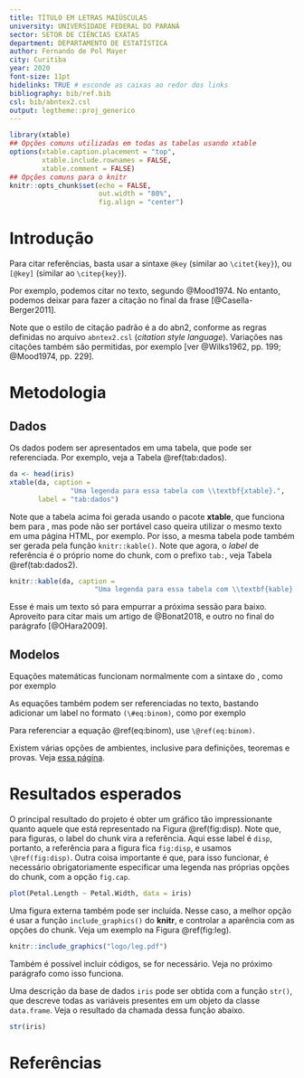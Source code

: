 ```yaml
---
title: TÍTULO EM LETRAS MAIÚSCULAS
university: UNIVERSIDADE FEDERAL DO PARANÁ
sector: SETOR DE CIÊNCIAS EXATAS
department: DEPARTAMENTO DE ESTATÍSTICA
author: Fernando de Pol Mayer
city: Curitiba
year: 2020
font-size: 11pt
hidelinks: TRUE # esconde as caixas ao redor dos links
bibliography: bib/ref.bib
csl: bib/abntex2.csl
output: legtheme::proj_generico
---
```


```r
library(xtable)
## Opções comuns utilizadas em todas as tabelas usando xtable
options(xtable.caption.placement = "top",
        xtable.include.rownames = FALSE,
        xtable.comment = FALSE)
## Opções comuns para o knitr
knitr::opts_chunk$set(echo = FALSE,
                      out.width = "80%",
                      fig.align = "center")
```

# Introdução

Para citar referências, basta usar a sintaxe `@key` (similar ao
`\citet{key}`), ou `[@key]` (similar ao `\citep{key}`).

Por exemplo, podemos citar no texto, segundo @Mood1974. No entanto,
podemos deixar para fazer a citação no final da frase
[@Casella-Berger2011].

Note que o estilo de citação padrão é a do abn\TeX2, conforme as
regras definidas no arquivo `abntex2.csl` (*citation style language*).
Variações nas citações também são permitidas, por exemplo [ver
@Wilks1962, pp. 199; @Mood1974, pp. 229].

# Metodologia

## Dados

Os dados podem ser apresentados em uma tabela, que pode ser
referenciada. Por exemplo, veja a Tabela \@ref(tab:dados).


```r
da <- head(iris)
xtable(da, caption =
               "Uma legenda para essa tabela com \\textbf{xtable}.",
       label = "tab:dados")
```

Note que a tabela acima foi gerada usando o pacote **xtable**, que
funciona bem para \LaTeX{}, mas pode não ser portável caso queira
utilizar o mesmo texto em uma página HTML, por exemplo. Por isso, a
mesma tabela pode também ser gerada pela função `knitr::kable()`. Note
que agora, o *label* de referência é o próprio nome do chunk, com o
prefixo `tab:`, veja Tabela \@ref(tab:dados2).

```r
knitr::kable(da, caption =
                     "Uma legenda para essa tabela com \\textbf{kable}.")
```

Esse é mais um texto só para empurrar a próxima sessão para baixo.
Aproveito para citar mais um artigo de @Bonat2018, e outro no final do
parágrafo [@OHara2009].

## Modelos

Equações matemáticas funcionam normalmente com a sintaxe do \LaTeX{},
como por exemplo

\begin{equation*}
P(X = x) = \frac{e^{-\lambda} \lambda^x}{x!},
  \quad x = 0, 1, 2, \ldots .
\end{equation*}

As equações também podem ser referenciadas no texto, bastando adicionar
um label no formato `(\#eq:binom)`, como por exemplo

\begin{equation}
  f\left(k\right) = \binom{n}{k} p^k\left(1-p\right)^{n-k}.
  (\#eq:binom)
\end{equation}

Para referenciar a equação \@ref(eq:binom), use `\@ref(eq:binom)`.

Existem várias opções de ambientes, inclusive para definições, teoremas
e provas. Veja [essa página](https://bookdown.org/yihui/bookdown/markdown-extensions-by-bookdown.html#equations).

# Resultados esperados

O principal resultado do projeto é obter um gráfico tão impressionante
quanto aquele que está representado na Figura \@ref(fig:disp). Note que,
para figuras, o label do chunk vira a referência. Aqui esse label é
`disp`, portanto, a referência para a figura fica `fig:disp`, e usamos
`\@ref(fig:disp)`. Outra coisa importante é que, para isso funcionar, é
necessário obrigatoriamente especificar uma legenda nas próprias opções
do chunk, com a opção `fig.cap`.

```r
plot(Petal.Length ~ Petal.Width, data = iris)
```

Uma figura externa também pode ser incluída. Nesse caso, a melhor opção
é usar a função `include_graphics()` do **knitr**, e controlar a
aparência com as opções do chunk. Veja um exemplo na Figura
\@ref(fig:leg).

```r
knitr::include_graphics("logo/leg.pdf")
```

Também é possível incluir códigos, se for necessário. Veja no próximo
parágrafo como isso funciona.

Uma descrição da base de dados `iris` pode ser obtida com a função
`str()`, que descreve todas as variáveis presentes em um objeto da
classe `data.frame`. Veja o resultado da chamada dessa função abaixo.

```r
str(iris)
```

# Referências
